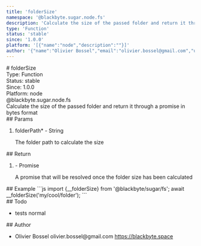 ```yaml
---
title: 'folderSize'
namespace: '@blackbyte.sugar.node.fs'
description: 'Calculate the size of the passed folder and return it through a promise in bytes format'
type: 'Function'
status: 'stable'
since: '1.0.0'
platform: '[{"name":"node","description":""}]'
author: '{"name":"Olivier Bossel","email":"olivier.bossel@gmail.com","url":"https://blackbyte.space"}'
---
```


<div class="docmap-mdx">
  # folderSize
  <div class="_metas">
    <div class="_type">
      <span class="_type-label">Type:</span>
      <span class="_type-value">Function</span>
    </div>
    <div class="_status">
      <span class="_status-label">Status:</span>
      <span class="_status-value -stable">stable</span>
    </div>
    <div class="_since">
      <span class="_since-label">Since:</span>
      <span class="_since-value">1.0.0</span>
    </div>
    <div class="_platform">
      <span class="_platform-label">Platform:</span>
      <span class="_platform-value -node">node</span>
    </div>
  </div>
  <div class="_namespace">@blackbyte.sugar.node.fs</div>
  <div class="_description typo-lead typo-format">
    Calculate the size of the passed folder and return it through a promise in
    bytes format
  </div>
  <div class="_params">
    ## Params
    <ol class="_list">
      <li class="_item">
        <span class="_name">
          folderPath<span class="_required">*</span>
        </span>
        <span class="_default">-</span> <span class="_type">String</span>
        <p class="_description">The folder path to calculate the size</p>
      </li>
    </ol>
  </div>
  <div class="_return">
    ## Return
    <ol class="_list">
      <li class="_item">
        <span class="_default">-</span>
        <span class="_type">Promise</span>
        <p class="_description">
          A promise that will be resolved once the folder size has been
          calculated
        </p>
      </li>
    </ol>
  </div>
  <div class="_examples">
    ## Example ```js import {__folderSize} from '@blackbyte/sugar/fs'; await
    __folderSize('my/cool/folder'); ```
  </div>
  <div class="_todo">
    ## Todo
    <ul class="_list">
      <li class="_item">
        <span class="_description">tests</span>
        <span class="_priority -normal">normal</span>
      </li>
    </ul>
  </div>
  <div class="_author">
    ## Author
    <ul class="_list">
      <li class="_item">
        <span class="_name">Olivier Bossel</span>
        <span class="_email">olivier.bossel@gmail.com</span>
        <a href="https://blackbyte.space" target="_blank" class="_url">
          https://blackbyte.space
        </a>
      </li>
    </ul>
  </div>
</div>
